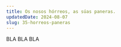 ---
title: Os nosos hórreos, as súas paneras.
updatedDate: 2024-08-07
slug: 35-horreos-paneras
---

BLA BLA BLA
